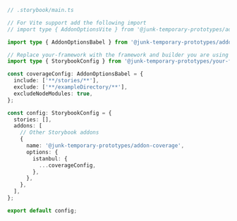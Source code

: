 ```ts
// .storybook/main.ts

// For Vite support add the following import
// import type { AddonOptionsVite } from '@junk-temporary-prototypes/addon-coverage';

import type { AddonOptionsBabel } from '@junk-temporary-prototypes/addon-coverage';

// Replace your-framework with the framework and builder you are using (e.g., react-webpack5, vue3-webpack5)
import type { StorybookConfig } from '@junk-temporary-prototypes/your-framework';

const coverageConfig: AddonOptionsBabel = {
  include: ['**/stories/**'],
  exclude: ['**/exampleDirectory/**'],
  excludeNodeModules: true,
};

const config: StorybookConfig = {
  stories: [],
  addons: [
    // Other Storybook addons
    {
      name: '@junk-temporary-prototypes/addon-coverage',
      options: {
        istanbul: {
          ...coverageConfig,
        },
      },
    },
  ],
};

export default config;
```
